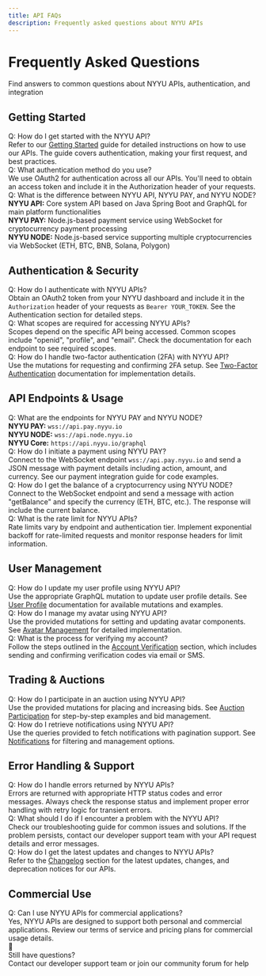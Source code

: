 ```yaml
---
title: API FAQs
description: Frequently asked questions about NYYU APIs
---
```



<div className="relative overflow-hidden rounded-2xl bg-gradient-to-br from-purple-500/10 via-pink-500/5 to-background p-8 border border-purple-500/20 mb-8">
  <div className="relative z-10">
    <h1 className="text-4xl md:text-5xl font-bold mb-4">
      Frequently Asked Questions
    </h1>
    <p className="text-xl text-muted-foreground mb-6">
      Find answers to common questions about NYYU APIs, authentication, and integration
    </p>
  </div>
  <div className="absolute top-0 right-0 w-64 h-64 bg-purple-500/5 rounded-full blur-3xl"></div>
  <div className="absolute bottom-0 left-0 w-64 h-64 bg-pink-500/5 rounded-full blur-3xl"></div>
</div>

## Getting Started

<div className="space-y-4 my-6">
  <div className="rounded-lg border border-border bg-muted/30 p-5">
    <div className="font-bold mb-2 flex items-center gap-2">
      <span className="text-blue-500">Q:</span>
      <span>How do I get started with the NYYU API?</span>
    </div>
    <div className="text-sm text-muted-foreground pl-6">
      Refer to our <a href="/docs/api/getting-started" className="text-blue-500 hover:underline">Getting Started</a> guide for detailed instructions on how to use our APIs. The guide covers authentication, making your first request, and best practices.
    </div>
  </div>

  <div className="rounded-lg border border-border bg-muted/30 p-5">
    <div className="font-bold mb-2 flex items-center gap-2">
      <span className="text-blue-500">Q:</span>
      <span>What authentication method do you use?</span>
    </div>
    <div className="text-sm text-muted-foreground pl-6">
      We use OAuth2 for authentication across all our APIs. You'll need to obtain an access token and include it in the Authorization header of your requests.
    </div>
  </div>

  <div className="rounded-lg border border-border bg-muted/30 p-5">
    <div className="font-bold mb-2 flex items-center gap-2">
      <span className="text-blue-500">Q:</span>
      <span>What is the difference between NYYU API, NYYU PAY, and NYYU NODE?</span>
    </div>
    <div className="text-sm text-muted-foreground pl-6">
      <div className="space-y-2">
        <div><strong>NYYU API:</strong> Core system API based on Java Spring Boot and GraphQL for main platform functionalities</div>
        <div><strong>NYYU PAY:</strong> Node.js-based payment service using WebSocket for cryptocurrency payment processing</div>
        <div><strong>NYYU NODE:</strong> Node.js-based service supporting multiple cryptocurrencies via WebSocket (ETH, BTC, BNB, Solana, Polygon)</div>
      </div>
    </div>
  </div>
</div>

## Authentication & Security

<div className="space-y-4 my-6">
  <div className="rounded-lg border border-border bg-muted/30 p-5">
    <div className="font-bold mb-2 flex items-center gap-2">
      <span className="text-green-500">Q:</span>
      <span>How do I authenticate with NYYU APIs?</span>
    </div>
    <div className="text-sm text-muted-foreground pl-6">
      Obtain an OAuth2 token from your NYYU dashboard and include it in the <code className="bg-muted px-1 rounded">Authorization</code> header of your requests as <code className="bg-muted px-1 rounded">Bearer YOUR_TOKEN</code>. See the Authentication section for detailed steps.
    </div>
  </div>

  <div className="rounded-lg border border-border bg-muted/30 p-5">
    <div className="font-bold mb-2 flex items-center gap-2">
      <span className="text-green-500">Q:</span>
      <span>What scopes are required for accessing NYYU APIs?</span>
    </div>
    <div className="text-sm text-muted-foreground pl-6">
      Scopes depend on the specific API being accessed. Common scopes include "openid", "profile", and "email". Check the documentation for each endpoint to see required scopes.
    </div>
  </div>

  <div className="rounded-lg border border-border bg-muted/30 p-5">
    <div className="font-bold mb-2 flex items-center gap-2">
      <span className="text-green-500">Q:</span>
      <span>How do I handle two-factor authentication (2FA) with NYYU API?</span>
    </div>
    <div className="text-sm text-muted-foreground pl-6">
      Use the mutations for requesting and confirming 2FA setup. See <a href="/docs/api/registration/request-2fa" className="text-green-500 hover:underline">Two-Factor Authentication</a> documentation for implementation details.
    </div>
  </div>
</div>

## API Endpoints & Usage

<div className="space-y-4 my-6">
  <div className="rounded-lg border border-border bg-muted/30 p-5">
    <div className="font-bold mb-2 flex items-center gap-2">
      <span className="text-cyan-500">Q:</span>
      <span>What are the endpoints for NYYU PAY and NYYU NODE?</span>
    </div>
    <div className="text-sm text-muted-foreground pl-6">
      <div className="space-y-1 mt-2">
        <div><strong>NYYU PAY:</strong> <code className="bg-muted px-1 rounded">wss://api.pay.nyyu.io</code></div>
        <div><strong>NYYU NODE:</strong> <code className="bg-muted px-1 rounded">wss://api.node.nyyu.io</code></div>
        <div><strong>NYYU Core:</strong> <code className="bg-muted px-1 rounded">https://api.nyyu.io/graphql</code></div>
      </div>
    </div>
  </div>

  <div className="rounded-lg border border-border bg-muted/30 p-5">
    <div className="font-bold mb-2 flex items-center gap-2">
      <span className="text-cyan-500">Q:</span>
      <span>How do I initiate a payment using NYYU PAY?</span>
    </div>
    <div className="text-sm text-muted-foreground pl-6">
      Connect to the WebSocket endpoint <code className="bg-muted px-1 rounded">wss://api.pay.nyyu.io</code> and send a JSON message with payment details including action, amount, and currency. See our payment integration guide for code examples.
    </div>
  </div>

  <div className="rounded-lg border border-border bg-muted/30 p-5">
    <div className="font-bold mb-2 flex items-center gap-2">
      <span className="text-cyan-500">Q:</span>
      <span>How do I get the balance of a cryptocurrency using NYYU NODE?</span>
    </div>
    <div className="text-sm text-muted-foreground pl-6">
      Connect to the WebSocket endpoint and send a message with action "getBalance" and specify the currency (ETH, BTC, etc.). The response will include the current balance.
    </div>
  </div>

  <div className="rounded-lg border border-border bg-muted/30 p-5">
    <div className="font-bold mb-2 flex items-center gap-2">
      <span className="text-cyan-500">Q:</span>
      <span>What is the rate limit for NYYU APIs?</span>
    </div>
    <div className="text-sm text-muted-foreground pl-6">
      Rate limits vary by endpoint and authentication tier. Implement exponential backoff for rate-limited requests and monitor response headers for limit information.
    </div>
  </div>
</div>

## User Management

<div className="space-y-4 my-6">
  <div className="rounded-lg border border-border bg-muted/30 p-5">
    <div className="font-bold mb-2 flex items-center gap-2">
      <span className="text-orange-500">Q:</span>
      <span>How do I update my user profile using NYYU API?</span>
    </div>
    <div className="text-sm text-muted-foreground pl-6">
      Use the appropriate GraphQL mutation to update user profile details. See <a href="/docs/api/user/user-summary" className="text-orange-500 hover:underline">User Profile</a> documentation for available mutations and examples.
    </div>
  </div>

  <div className="rounded-lg border border-border bg-muted/30 p-5">
    <div className="font-bold mb-2 flex items-center gap-2">
      <span className="text-orange-500">Q:</span>
      <span>How do I manage my avatar using NYYU API?</span>
    </div>
    <div className="text-sm text-muted-foreground pl-6">
      Use the provided mutations for setting and updating avatar components. See <a href="/docs/api/avatar/avatar-summary" className="text-orange-500 hover:underline">Avatar Management</a> for detailed implementation.
    </div>
  </div>

  <div className="rounded-lg border border-border bg-muted/30 p-5">
    <div className="font-bold mb-2 flex items-center gap-2">
      <span className="text-orange-500">Q:</span>
      <span>What is the process for verifying my account?</span>
    </div>
    <div className="text-sm text-muted-foreground pl-6">
      Follow the steps outlined in the <a href="/docs/api/registration/verify-account" className="text-orange-500 hover:underline">Account Verification</a> section, which includes sending and confirming verification codes via email or SMS.
    </div>
  </div>
</div>

## Trading & Auctions

<div className="space-y-4 my-6">
  <div className="rounded-lg border border-border bg-muted/30 p-5">
    <div className="font-bold mb-2 flex items-center gap-2">
      <span className="text-purple-500">Q:</span>
      <span>How do I participate in an auction using NYYU API?</span>
    </div>
    <div className="text-sm text-muted-foreground pl-6">
      Use the provided mutations for placing and increasing bids. See <a href="/docs/api/auction/auction-summary" className="text-purple-500 hover:underline">Auction Participation</a> for step-by-step examples and bid management.
    </div>
  </div>

  <div className="rounded-lg border border-border bg-muted/30 p-5">
    <div className="font-bold mb-2 flex items-center gap-2">
      <span className="text-purple-500">Q:</span>
      <span>How do I retrieve notifications using NYYU API?</span>
    </div>
    <div className="text-sm text-muted-foreground pl-6">
      Use the queries provided to fetch notifications with pagination support. See <a href="/docs/api/notification/notification-summary" className="text-purple-500 hover:underline">Notifications</a> for filtering and management options.
    </div>
  </div>
</div>

## Error Handling & Support

<div className="space-y-4 my-6">
  <div className="rounded-lg border border-border bg-muted/30 p-5">
    <div className="font-bold mb-2 flex items-center gap-2">
      <span className="text-red-500">Q:</span>
      <span>How do I handle errors returned by NYYU APIs?</span>
    </div>
    <div className="text-sm text-muted-foreground pl-6">
      Errors are returned with appropriate HTTP status codes and error messages. Always check the response status and implement proper error handling with retry logic for transient errors.
    </div>
  </div>

  <div className="rounded-lg border border-border bg-muted/30 p-5">
    <div className="font-bold mb-2 flex items-center gap-2">
      <span className="text-red-500">Q:</span>
      <span>What should I do if I encounter a problem with the NYYU API?</span>
    </div>
    <div className="text-sm text-muted-foreground pl-6">
      Check our troubleshooting guide for common issues and solutions. If the problem persists, contact our developer support team with your API request details and error messages.
    </div>
  </div>

  <div className="rounded-lg border border-border bg-muted/30 p-5">
    <div className="font-bold mb-2 flex items-center gap-2">
      <span className="text-red-500">Q:</span>
      <span>How do I get the latest updates and changes to NYYU APIs?</span>
    </div>
    <div className="text-sm text-muted-foreground pl-6">
      Refer to the <a href="/docs/changelog" className="text-red-500 hover:underline">Changelog</a> section for the latest updates, changes, and deprecation notices for our APIs.
    </div>
  </div>
</div>

## Commercial Use

<div className="space-y-4 my-6">
  <div className="rounded-lg border border-border bg-muted/30 p-5">
    <div className="font-bold mb-2 flex items-center gap-2">
      <span className="text-yellow-500">Q:</span>
      <span>Can I use NYYU APIs for commercial applications?</span>
    </div>
    <div className="text-sm text-muted-foreground pl-6">
      Yes, NYYU APIs are designed to support both personal and commercial applications. Review our terms of service and pricing plans for commercial usage details.
    </div>
  </div>
</div>

<div className="mt-8 p-6 rounded-xl border border-purple-500/30 bg-gradient-to-r from-purple-500/10 to-pink-500/10">
  <div className="flex items-center gap-3">
    <span className="text-2xl">💬</span>
    <div>
      <div className="font-bold">Still have questions?</div>
      <div className="text-sm text-muted-foreground">Contact our developer support team or join our community forum for help</div>
    </div>
  </div>
</div>
